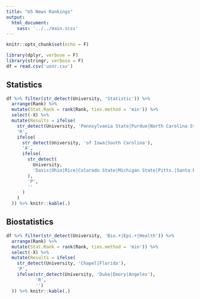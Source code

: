```yaml
---
title: "US News Rankings"
output: 
  html_document:
    sass: '../../main.scss'
---
```


```r
knitr::opts_chunk$set(echo = F)
```

```r
library(dplyr, verbose = F)
library(stringr, verbose = F)
df = read.csv('usnr.csv')
```

## Statistics

```r
df %>% filter(str_detect(University, 'Statistic')) %>%
  arrange(Rank) %>%
  mutate(Stat.Rank = rank(Rank, ties.method = 'min')) %>%
  select(-X) %>%
  mutate(Results = ifelse(
    str_detect(University, 'Pennsylvania State|Purdue|North Carolina State'),
    'R',
    ifelse(
      str_detect(University, 'of Iowa|South Carolina'),
      'A',
      ifelse(
        str_detect(
          University,
          'Davis|Ohio|Rice|Colorado State|Michigan State|Pitts.|Santa Barbara|Riverside'
        ),
        'P',
        ''
      )
    )
  )) %>% knitr::kable(.)
```

## Biostatistics

```r
df %>% filter(str_detect(University, 'Bio.+|Epi.+|Health')) %>%
  arrange(Rank) %>%
  mutate(Stat.Rank = rank(Rank, ties.method = 'min')) %>%
  select(-X) %>%
  mutate(Results = ifelse(
    str_detect(University, 'Chapel|Florida'),
    'P',
    ifelse(str_detect(University, 'Duke|Emory|Angeles'),
           'R',
           '')
  )) %>% knitr::kable(.)
```
